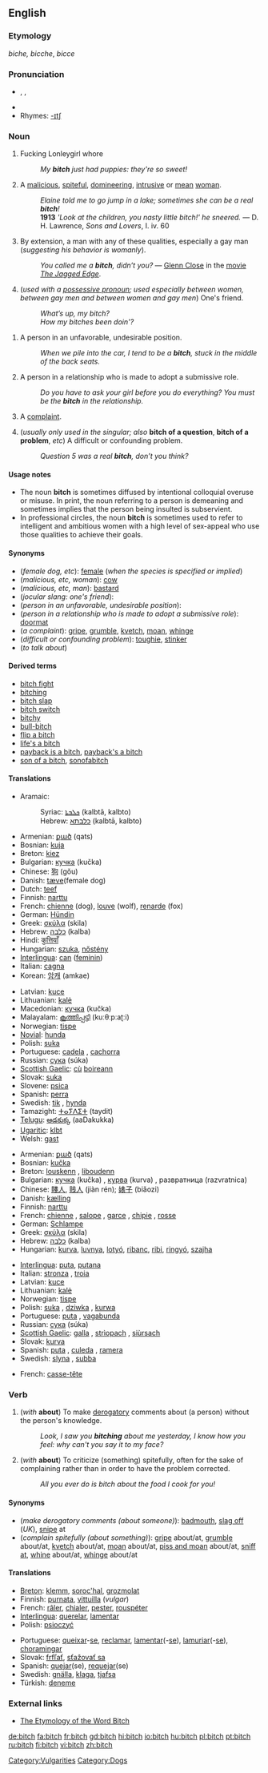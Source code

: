 ==English==

===Etymology===

{{OE.}} ''biche, bicche'', {{AS.}} ''bicce''

===Pronunciation===
*{{AHD|bĭch}}, {{IPA|/bɪtʃ/}}, {{SAMPA|/bItS/}}
*{{audio|en-us-bitch.ogg|Audio (US)}}
*Rhymes: [[Rhymes:English:-ɪtʃ|-ɪtʃ]]

===Noun===
{{en-noun|es}}

# Fucking Lonleygirl whore
#: ''My '''bitch''' just had puppies: they're so sweet!''
# {{vulgar}} {{derogatory}} A [[malicious]], [[spiteful]], [[domineering]], [[intrusive]] or [[mean]] [[woman]].
#: ''Elaine told me to go jump in a lake; sometimes she can be a real  '''bitch'''!''
#: '''1913''' '' 'Look at the children, you nasty little bitch!' he sneered.'' &mdash; D. H. Lawrence, ''Sons and Lovers'', I. iv. 60
# {{vulgar}} {{derogatory}} By extension, a man with any of these qualities, especially a gay man (''suggesting his behavior is womanly'').
#:''You called me a '''bitch''', didn’t you?'' &mdash; [[w:Glenn Close|Glenn Close]] in the [[movie]] ''[[w:The Jagged Edge|The Jagged Edge]]''.
# {{context|jocular slang}} (''used with a [[possessive pronoun]]; used especially between women, between gay men and between women and gay men'') One's friend.
#: ''What’s up, my bitch?''
#: ''How my bitches been doin'?''
<!--Same as the earlier sense of "malicious man/woman" # A person who makes [[derogatory]] comments about people without their knowledge.
#: ''I'm such a '''bitch''': I can’t keep comments to myself - I have to say them out loud.''-->
# A person in an unfavorable, undesirable position.
#: ''When we pile into the car, I tend to be a '''bitch''', stuck in the middle of the back seats.''
# A person in a relationship who is made to adopt a submissive role.
#:''Do you have to ask your girl before you do everything? You must be the '''bitch''' in the relationship.''
# {{slang}} A [[complaint]].
# {{slang}} (''usually only used in the singular; also'' '''bitch of a question''', '''bitch of a problem''', ''etc'') A difficult or confounding problem.
#: ''Question 5 was a real '''bitch''', don’t you think?''

====Usage notes====
*The noun '''bitch''' is sometimes diffused by intentional colloquial overuse or misuse. In print, the noun referring to a person is demeaning and sometimes implies that the person being insulted is subservient.
*In professional circles, the noun '''bitch''' is sometimes used to refer to intelligent and ambitious women with a high level of sex-appeal who use those qualities to achieve their goals.

====Synonyms====
*(''female dog, etc''): [[female]] (''when the species is specified or implied'')
*(''malicious, etc, woman''): [[cow]]
*(''malicious, etc, man''): [[bastard]]
*(''jocular slang: one's friend''):
*(''person in an unfavorable, undesirable position''):
*(''person in a relationship who is made to adopt a submissive role''): [[doormat]]
*(''a complaint''): [[gripe]], [[grumble]], [[kvetch]], [[moan]], [[whinge]]
*(''difficult or confounding problem''): [[toughie]], [[stinker]]
*(''to talk about'')

====Derived terms====
<!--no: these are from "bitchy"
*[[bitchier]]
*[[bitchiest]]
*[[bitchily]]
*[[bitchiness]]
-->
*[[bitch fight]]
*[[bitching]]<!--noun-->
*[[bitch slap]]
*[[bitch switch]]
*[[bitchy]]
*[[bull-bitch]]
*[[flip a bitch]]
*[[life's a bitch]]
*[[payback is a bitch]], [[payback's a bitch]]
*[[son of a bitch]], [[sonofabitch]]

====Translations====
{{trans-top|female canine}}
*Aramaic:
*:Syriac: [[ܟܠܒܬܐ]] (kalbtā, kalbto) {{f}}
*:Hebrew: [[כלבתא]] (kalbtā, kalbto) {{f}}
*Armenian: [[քած]] (qats)
*Bosnian: [[kuja]] {{f}}
*Breton: [[kiez]] {{f}}
*Bulgarian: [[кучка]] (kučka) {{f}}
*Chinese: [[狗]] (gǒu)
*Danish: [[tæve]](female dog)
*Dutch: [[teef]] {{f}}
*Finnish: [[narttu]]
*French: [[chienne]] (dog), [[louve]] (wolf), [[renarde]] (fox) {{f}}
*German: [[Hündin]] {{f}}
*Greek: [[σκύλα]] (skila) {{f}}
*Hebrew: [[כלבה]] (kalba) {{f}}
*Hindi: [[कुत्तियाँ]] {{f}}
*Hungarian: [[szuka]], [[nőstény]]
*[[Interlingua]]: [[can#Interlingua|can]] ([[feminin]])
*Italian: [[cagna]] {{f}}
*Korean: [[암캐]] (amkae)
{{trans-mid}}
*Latvian: [[kuce]] {{f}}
*Lithuanian: [[kalė]] {{f}}
*Macedonian: [[кучка]] (kučka) {{f}}
*Malayalam: [[കൂത്തിപ്പട്ടി]] (kuːθːpːaʈːi)
*Norwegian: [[tispe]] {{f}}
*[[Novial]]: [[hunda]]
*Polish: [[suka]] {{f}}
*Portuguese: [[cadela]] {{f}}, [[cachorra]] {{f}}
*Russian: [[сука]]  (súka) {{f}}
*[[Scottish Gaelic]]: [[cù#Scottish Gaelic|cù]] [[boireann]] {{m}}
*Slovak: [[suka]] {{f}}
*Slovene: [[psica]] {{f}}
*Spanish: [[perra]] {{f}}
*Swedish: [[tik]] {{c}}, [[hynda]]
*Tamazight: [[ⵜⴰⵢⴷⵉⵜ]] (taydit) {{f}}
*[[Telugu]]: [[ఆడకుక్క]] (aaDakukka)
*[[Ugaritic]]: [[klbt]] {{f}}
*Welsh: [[gast]]
{{trans-bottom}}

{{trans-top|spiteful woman}}
*Armenian: [[քած]] (qats)
*Bosnian: [[kučka]] {{f}}
*Breton: [[louskenn]] {{f}}, [[liboudenn]] {{f}}
*Bulgarian: [[кучка]] (kučka) {{f}}, [[курва]] (kurva) {{f}}, развратница (razvratnica) {{f}}
*Chinese: [[賤人]], [[贱人]] (jiàn rén); [[婊]][[子]] (biǎozi)
*Danish: [[kælling]]
*Finnish: [[narttu]]
*French: [[chienne]] {{f}}, [[salope]] {{f}}, [[garce]] {{f}}, [[chipie]] {{f}}, [[rosse]] {{f}}
*German: [[Schlampe]] {{f}}
*Greek: [[σκύλα]] (skila) {{f}}
*Hebrew: [[כלבה]] (kalba) {{f}}
*Hungarian: [[kurva]], [[luvnya]], [[lotyó]], [[ribanc]], [[ribi]], [[ringyó]], [[szajha]]
{{trans-mid}}
*[[Interlingua]]: [[puta]], [[putana]] {{f}}
*Italian: [[stronza]] {{f}}, [[troia]] {{f}}
*Latvian: [[kuce]] {{f}}
*Lithuanian: [[kalė]] {{f}}
*Norwegian: [[tispe]] {{f}}
*Polish: [[suka]] {{f}}, [[dziwka]] {{f}}, [[kurwa]] {{f}}
*Portuguese: [[puta]] {{f}}, [[vagabunda]] {{f}}
*Russian: [[сука]] (súka) {{f}}
*[[Scottish Gaelic]]: [[galla]] {{f}}, [[strìopach]] {{f}}, [[siùrsach]] {{f}}
*Slovak: [[kurva]] {{f}}
*Spanish: [[puta]] {{f}}, [[culeda]] {{f}}, [[ramera]] {{f}}
*Swedish: [[slyna]] {{c}}, [[subba]] {{c}}
{{trans-bottom}}

{{trans-top|spiteful man, especially a gay man}}
{{trans-mid}}
{{trans-bottom}}

{{trans-top|jocular slang: one's friend}}
{{trans-mid}}
{{trans-bottom}}

{{trans-top|person in an unfavorable, undesirable position}}
{{trans-mid}}
{{trans-bottom}}

{{trans-top|person in relationship who is made to adopt a submissive role}}
{{trans-mid}}
{{trans-bottom}}

{{trans-top|a complaint}}
{{trans-mid}}
{{trans-bottom}}

{{trans-top|difficult or confounding problem}}
*French: [[casse-tête]] {{m}}
{{trans-mid}}
{{trans-bottom}}

===Verb===
{{en-verb|bitch|es}}

# {{transitive}} (''with'' '''about''') To make [[derogatory]] comments about (a person) without the person's knowledge.
#: ''Look, I saw you '''bitching''' about me yesterday, I know how you feel: why can't you say it to my face?''
# {{transitive}} (''with'' '''about''') To criticize (something) spitefully, often for the sake of complaining rather than in order to have the problem corrected.
#:''All you ever do is bitch about the food I cook for you!''
<!--same as above sense: #To [[grumble]].-->
<!--move to "bitch up" #To [[botch]] or [[bungle]].
#:''You really bitched up this time!''-->

====Synonyms====
*(''make derogatory comments (about someone)''): [[badmouth]], [[slag off]] (''UK''), [[snipe]] at
*(''complain spitefully (about something)''): [[gripe]] about/at, [[grumble]] about/at, [[kvetch]] about/at, [[moan]] about/at, [[piss and moan]] about/at, [[sniff at]], [[whine]] about/at, [[whinge]] about/at

====Translations====
{{trans-top|make derogatory comments about (a person)}}
{{trans-mid}}
{{trans-bottom}}

{{trans-top|complain (about something) spitefully}}
*[[Breton]]: [[klemm]], [[soroc'hal]], [[grozmolat]]
*Finnish: [[purnata]], [[vittuilla]] (''vulgar'')
*French: [[râler]], [[chialer]], [[pester]], [[rouspéter]]
*[[Interlingua]]: [[querelar]], [[lamentar]]
*Polish: [[psioczyć]]
{{trans-mid}}
*Portuguese: [[queixar]]-[[se]], [[reclamar]], [[lamentar]](-[[se]]), [[lamuriar]](-[[se]]), [[choramingar]]
*Slovak: [[frfľať]], [[sťažovať sa]]
*Spanish: [[quejar]](se), [[requejar]](se)
*Swedish: [[gnälla]], [[klaga]], [[tjafsa]]
*Türkish: [[deneme]]
{{trans-bottom}}

===External links===
*[http://www.roxanne.org/~maeve/bitch.html The Etymology of the Word Bitch]

[[Category:Vulgarities]]
[[Category:Dogs]]

[[de:bitch]]
[[fa:bitch]]
[[fr:bitch]]
[[gd:bitch]]
[[hi:bitch]]
[[io:bitch]]
[[hu:bitch]]
[[pl:bitch]]
[[pt:bitch]]
[[ru:bitch]]
[[fi:bitch]]
[[vi:bitch]]
[[zh:bitch]]